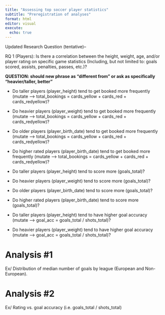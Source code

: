 ```yaml
---
title: "Assessing top soccer player statistics"
subtitle: "Preregistration of analyses"
format: html
editor: visual
execute:
  echo: true
---
```


Updated Research Question (tentative)--

RQ 1 (Players): Is there a correlation between the height, weight, age, and/or player rating on specific game statistics (Including, but not limited to: goals scored, assists, penalties, passes, etc.)?

**QUESTION: should new phrase as "different from" or ask as specifically "heavier/taller, better"**

-   Do taller players (player_height) tend to get booked more frequently (mutate --\> total_bookings = cards_yellow + cards_red + cards_redyellow)?

-   Do heavier players (player_weight) tend to get booked more frequently (mutate --\> total_bookings = cards_yellow + cards_red + cards_redyellow)?

-   Do older players (player_birth_date) tend to get booked more frequently (mutate --\> total_bookings = cards_yellow + cards_red + cards_redyellow)?

-   Do higher rated players (player_birth_date) tend to get booked more frequently (mutate --\> total_bookings = cards_yellow + cards_red + cards_redyellow)?

-   Do taller players (player_height) tend to score more (goals_total)?

-   Do heavier players (player_weight) tend to score more (goals_total)?

-   Do older players (player_birth_date) tend to score more (goals_total)?

-   Do higher rated players (player_birth_date) tend to score more (goals_total)?

-   Do taller players (player_height) tend to have higher goal accuracy (mutate --\> goal_acc = goals_total / shots_total)?

-   Do heavier players (player_weight) tend to have higher goal accuracy (mutate --\> goal_acc = goals_total / shots_total)?

# Analysis #1

Ex/ Distribution of median number of goals by league (European and Non-European).

# Analysis #2

Ex/ Rating vs. goal accuracy (i.e. goals_total / shots_total)
